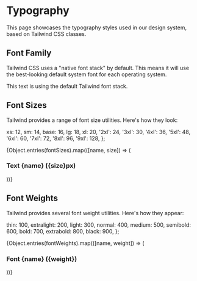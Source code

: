 


# Typography

This page showcases the typography styles used in our design system, based on Tailwind CSS classes.

## Font Family

Tailwind CSS uses a "native font stack" by default. This means it will use the best-looking default system font for each operating system.


<p style={{ fontFamily }}>
  This text is using the default Tailwind font stack.
</p>

## Font Sizes

Tailwind provides a range of font size utilities. Here's how they look:

  xs: 12,
  sm: 14,
  base: 16,
  lg: 18,
  xl: 20,
  '2xl': 24,
  '3xl': 30,
  '4xl': 36,
  '5xl': 48,
  '6xl': 60,
  '7xl': 72,
  '8xl': 96,
  '9xl': 128,
};

{Object.entries(fontSizes).map(([name, size]) => (
  <div key={name}>
    <h3 className="h3">Text {name} ({size}px)</h3>
    <Typeset
      fontSizes={[size]}
      fontWeight={400}
      sampleText="The quick brown fox jumps over the lazy dog"
      fontFamily={fontFamily}
    />
  </div>
))}

## Font Weights

Tailwind provides several font weight utilities. Here's how they appear:

  thin: 100,
  extralight: 200,
  light: 300,
  normal: 400,
  medium: 500,
  semibold: 600,
  bold: 700,
  extrabold: 800,
  black: 900,
};

{Object.entries(fontWeights).map(([name, weight]) => (
  <div key={name}>
    <h3 className="h3">Font {name} ({weight})</h3>
    <Typeset
      fontSizes={[16]}
      fontWeight={weight}
      sampleText={`This is ${name} (${weight}) text`}
      fontFamily={fontFamily}
    />
  </div>
))}
